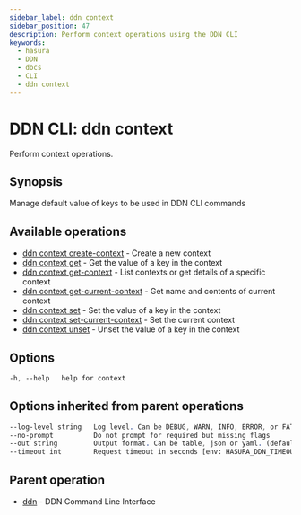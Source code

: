 ```yaml
---
sidebar_label: ddn context
sidebar_position: 47
description: Perform context operations using the DDN CLI
keywords:
  - hasura
  - DDN
  - docs
  - CLI
  - ddn context
---
```


# DDN CLI: ddn context

Perform context operations.

## Synopsis

Manage default value of keys to be used in DDN CLI commands

## Available operations

- [ddn context create-context](/cli/commands/ddn_context_create-context) - Create a new context
- [ddn context get](/cli/commands/ddn_context_get) - Get the value of a key in the context
- [ddn context get-context](/cli/commands/ddn_context_get-context) - List contexts or get details of a specific context
- [ddn context get-current-context](/cli/commands/ddn_context_get-current-context) - Get name and contents of current context
- [ddn context set](/cli/commands/ddn_context_set) - Set the value of a key in the context
- [ddn context set-current-context](/cli/commands/ddn_context_set-current-context) - Set the current context
- [ddn context unset](/cli/commands/ddn_context_unset) - Unset the value of a key in the context

## Options

```sass
-h, --help   help for context
```

## Options inherited from parent operations

```sass
--log-level string   Log level. Can be DEBUG, WARN, INFO, ERROR, or FATAL. (default "INFO")
--no-prompt          Do not prompt for required but missing flags
--out string         Output format. Can be table, json or yaml. (default "table")
--timeout int        Request timeout in seconds [env: HASURA_DDN_TIMEOUT] (default 100)
```

## Parent operation

- [ddn](/cli/commands/ddn) - DDN Command Line Interface
